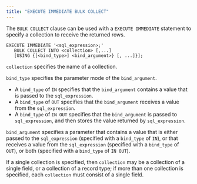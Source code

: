 ```yaml
---
title: "EXECUTE IMMEDIATE BULK COLLECT"
---
```


<div id="execute_immediate_bulk_collect" class="registered_link"></div>


The `BULK COLLECT` clause can be used with a `EXECUTE IMMEDIATE` statement to specify a collection to receive the returned rows.

``` text
EXECUTE IMMEDIATE '<sql_expression>;'
   BULK COLLECT INTO <collection> [,...]
   [USING {[<bind_type>] <bind_argument>} [, ...]}];
```

`collection` specifies the name of a collection.

`bind_type` specifies the parameter mode of the `bind_argument`.

  - A `bind_type` of `IN` specifies that the `bind_argument` contains a value that is passed to the `sql_expression`.
  - A `bind_type` of `OUT` specifies that the `bind_argument` receives a value from the `sql_expression`.
  - A `bind_type` of `IN OUT` specifies that the `bind_argument` is passed to `sql_expression`, and then stores the value returned by `sql_expression`.

`bind_argument` specifies a parameter that contains a value that is either passed to the `sql_expression` (specified with a `bind_type` of `IN`), or that receives a value from the `sql_expression` (specified with a `bind_type` of `OUT`), or both (specified with a `bind_type` of `IN OUT`).

If a single collection is specified, then `collection` may be a collection of a single field, or a collection of a record type; if more than one collection is specified, each `collection` must consist of a single field.
